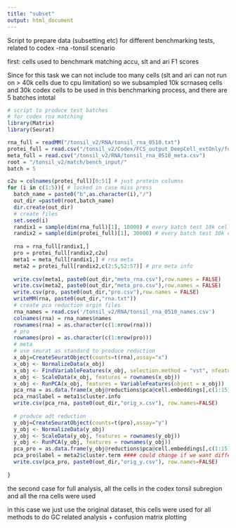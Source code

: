 ```yaml
---
title: "subset"
output: html_document
---
```


Script to prepare data (subsetting etc) for different benchmarking tests, related to codex -rna -tonsil scenario

################### first: cells used to benchmark matching accu, slt and ari F1 scores ##########################
Since for this task we can not include too many cells (slt and ari can not run on > 40k cells due to cpu limitation)
so we subsampled 10k scrnaseq cells and 30k codex cells to be used in this benchmarking process, and there are 5 batches intotal

```r
# script to produce test batches
# for codex rna matching
library(Matrix)
library(Seurat)

rna_full = readMM("/tonsil_v2/RNA/tonsil_rna_0510.txt")
protei_full = read.csv("/tonsil_v2/Codex/FCS_output_DeepCell_extOnly/formatch_clusters_x28_y715_wstepV2.csv")
meta_full = read.csv("/tonsil_v2/RNA/tonsil_rna_0510_meta.csv")
root = "/tonsil_v2/match/bench_input/"
batch = 5

c2u = colnames(protei_full)[6:51] # just protein columns
for (i in c(1:5)){ # locked in case miss press
  batch_name = paste0("b",as.character(i),"/")
  out_dir =paste0(root,batch_name)
  dir.create(out_dir)
  # create files
  set.seed(i)
  randix1 = sample(dim(rna_full)[1], 10000) # every batch test 10k cells
  randix2 = sample(dim(protei_full)[1], 30000) # every batch test 30k cells
  
  rna = rna_full[randix1,]
  pro = protei_full[randix2,c2u]
  meta1 = meta_full[randix1,] # rna meta
  meta2 = protei_full[randix2,c(2:5,52:57)] # pro meta info
  
  write.csv(meta1, paste0(out_dir,"meta_rna.csv"),row.names = FALSE)
  write.csv(meta2, paste0(out_dir,"meta_pro.csv"),row.names = FALSE)
  write.csv(pro, paste0(out_dir,"pro.csv"),row.names = FALSE)
  writeMM(rna, paste0(out_dir,"rna.txt"))
  # create pca reduction orgin files
  rna_names = read.csv('/tonsil_v2/RNA/tonsil_rna_0510_names.csv')
  colnames(rna) = rna_names$names
  rownames(rna) = as.character(c(1:nrow(rna)))
  # pro
  rownames(pro) = as.character(c(1:nrow(pro)))
  # meta
  # use seurat as standard to produce reduction
  x_obj=CreateSeuratObject(counts=t(rna),assay="x")
  x_obj <- NormalizeData(x_obj)
  x_obj <- FindVariableFeatures(x_obj, selection.method = "vst", nfeatures = 3000)
  x_obj <- ScaleData(x_obj, features = rownames(x_obj))
  x_obj <- RunPCA(x_obj, features = VariableFeatures(object = x_obj)) 
  pca_rna = as.data.frame(x_obj@reductions$pca@cell.embeddings[,c(1:15)])
  pca_rna$label = meta1$cluster.info 
  write.csv(pca_rna, paste0(out_dir,"orig_x.csv"), row.names=FALSE)
  
  # produce adt reduction
  y_obj=CreateSeuratObject(counts=t(pro),assay="y")
  y_obj <- NormalizeData(y_obj)
  y_obj <- ScaleData(y_obj, features = rownames(y_obj))
  y_obj <- RunPCA(y_obj, features = rownames(y_obj)) 
  pca_pro = as.data.frame(y_obj@reductions$pca@cell.embeddings[,c(1:15)])
  pca_pro$label = meta2$cluster.term #### could change if we want different labels
  write.csv(pca_pro, paste0(out_dir,"orig_y.csv"), row.names=FALSE)
  
}
```


############### the second case for full analysis, all the cells in the codex tonsil subregion and all the rna cells were used ############
in this case we just use the original dataset, this cells were used for all methods to do GC related analysis + confusion matrix plotting

